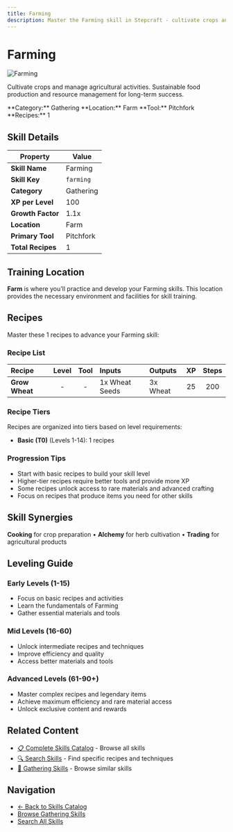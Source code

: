 ```yaml
---
title: Farming
description: Master the Farming skill in Stepcraft - cultivate crops and manage agricultural activities
---
```


# Farming

<div className="flex items-start gap-6 mb-8">
  <div className="flex-shrink-0">
    <img src="/assets/icons/farming.png" alt="Farming" className="w-24 h-24 border rounded-lg" />
  </div>
  <div className="flex-1">
    <div className="space-y-2">
      <p className="text-lg text-muted-foreground">Cultivate crops and manage agricultural activities. Sustainable food production and resource management for long-term success.</p>
      <div className="flex flex-wrap gap-4 text-sm">
        <span className="px-2 py-1 bg-blue-100 dark:bg-blue-900 rounded-md">
          **Category:** Gathering
        </span>
        <span className="px-2 py-1 bg-purple-100 dark:bg-purple-900 rounded-md">
          **Location:** Farm
        </span>
        <span className="px-2 py-1 bg-green-100 dark:bg-green-900 rounded-md">
          **Tool:** Pitchfork
        </span>
        <span className="px-2 py-1 bg-amber-100 dark:bg-amber-900 rounded-md">
          **Recipes:** 1
        </span>
      </div>
    </div>
  </div>
</div>

## Skill Details

| Property | Value |
|----------|-------|
| **Skill Name** | Farming |
| **Skill Key** | `farming` |
| **Category** | Gathering |
| **XP per Level** | 100 |
| **Growth Factor** | 1.1x |
| **Location** | Farm |
| **Primary Tool** | Pitchfork |
| **Total Recipes** | 1 |

## Training Location

**Farm** is where you'll practice and develop your Farming skills. This location provides the necessary environment and facilities for skill training.


## Recipes

Master these 1 recipes to advance your Farming skill:

### Recipe List

| Recipe | Level | Tool | Inputs | Outputs | XP | Steps |
|:-------|:-----:|:----:|:-------|:--------|:--:|:-----:|
| **Grow Wheat** | - | - | 1x Wheat Seeds | 3x Wheat | 25 | 200 |

### Recipe Tiers

Recipes are organized into tiers based on level requirements:

- **Basic (T0)** (Levels 1-14): 1 recipes

### Progression Tips

- Start with basic recipes to build your skill level
- Higher-tier recipes require better tools and provide more XP
- Some recipes unlock access to rare materials and advanced crafting
- Focus on recipes that produce items you need for other skills


## Skill Synergies

**Cooking** for crop preparation • **Alchemy** for herb cultivation • **Trading** for agricultural products

## Leveling Guide

### Early Levels (1-15)
- Focus on basic recipes and activities
- Learn the fundamentals of Farming
- Gather essential materials and tools

### Mid Levels (16-60)
- Unlock intermediate recipes and techniques
- Improve efficiency and quality
- Access better materials and tools

### Advanced Levels (61-90+)
- Master complex recipes and legendary items
- Achieve maximum efficiency and rare material access
- Unlock exclusive content and rewards

## Related Content

- [📋 Complete Skills Catalog](/docs/skills) - Browse all skills
- [🔍 Search Skills](/search) - Find specific recipes and techniques
- [📝 Gathering Skills](/docs/skills#gathering) - Browse similar skills

## Navigation

- [← Back to Skills Catalog](/docs/skills)
- [Browse Gathering Skills](/docs/skills#gathering)
- [Search All Skills](/search)
